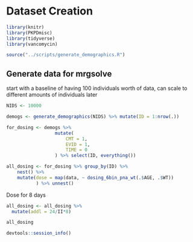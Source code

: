 # Dataset Creation

```r
library(knitr)
library(PKPDmisc)
library(tidyverse)
library(vancomycin)
```

```r
source("../scripts/generate_demographics.R")
```

## Generate data for mrgsolve

start with a baseline of having 100 individuals worth of data, can scale to 
different amounts of individuals later

```r
NIDS <- 10000
```

```r
demogs <- generate_demographics(NIDS) %>% mutate(ID = 1:nrow(.))
```

```r
for_dosing <- demogs %>% 
                  mutate(
                      CMT = 1, 
                      EVID = 1,
                      TIME = 0
                  ) %>% select(ID, everything())
```


```r
all_dosing <- for_dosing %>% group_by(ID) %>%
    nest() %>%
    mutate(dose = map(data, ~ dosing_6bin_pna_wt(.$AGE, .$WT))
           ) %>% unnest()
```

Dose for 8 days
```r
all_dosing <- all_dosing %>% 
  mutate(addl = 24/II*8) 
```

```r
all_dosing
```

```r
devtools::session_info()
```
